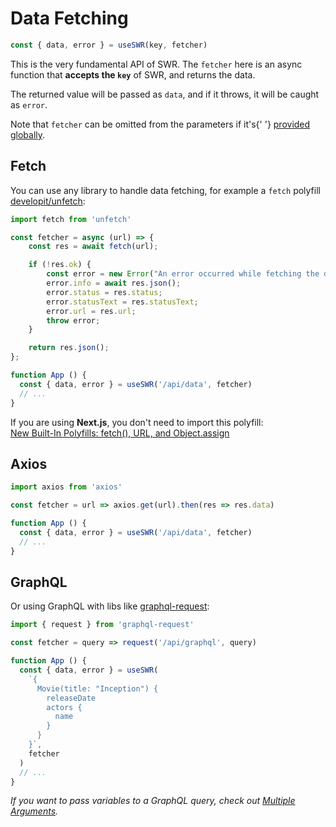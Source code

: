 
# Data Fetching

```js
const { data, error } = useSWR(key, fetcher)
```

This is the very fundamental API of SWR. The `fetcher` here is an async function that **accepts the `key`** of SWR, and returns the data.

The returned value will be passed as `data`, and if it throws, it will be caught as `error`.

<Callout emoji="💡">
  Note that <code>fetcher</code> can be omitted from the parameters if it's{' '}
  <Link href="/docs/global-configuration"><a href="/docs/global-configuration">provided globally</a></Link>.
</Callout>

## Fetch

You can use any library to handle data fetching, for example a `fetch` polyfill [developit/unfetch](https://github.com/developit/unfetch):

```js
import fetch from 'unfetch'

const fetcher = async (url) => {
    const res = await fetch(url);

    if (!res.ok) {
        const error = new Error("An error occurred while fetching the data.");
        error.info = await res.json();
        error.status = res.status;
        error.statusText = res.statusText;
        error.url = res.url;
        throw error;
    }

    return res.json();
};

function App () {
  const { data, error } = useSWR('/api/data', fetcher)
  // ...
}
```

<Callout emoji="💡">
  If you are using <strong>Next.js</strong>, you don't need to import this polyfill:<br/>
  <a target="_blank" rel="noopener" href="https://nextjs.org/blog/next-9-1-7#new-built-in-polyfills-fetch-url-and-objectassign">New Built-In Polyfills: fetch(), URL, and Object.assign</a>
</Callout>

## Axios

```js
import axios from 'axios'

const fetcher = url => axios.get(url).then(res => res.data)

function App () {
  const { data, error } = useSWR('/api/data', fetcher)
  // ...
}
```

## GraphQL

Or using GraphQL with libs like [graphql-request](https://github.com/prisma-labs/graphql-request):

```js
import { request } from 'graphql-request'

const fetcher = query => request('/api/graphql', query)

function App () {
  const { data, error } = useSWR(
    `{
      Movie(title: "Inception") {
        releaseDate
        actors {
          name
        }
      }
    }`,
    fetcher
  )
  // ...
}
```

_If you want to pass variables to a GraphQL query, check out [Multiple Arguments](/docs/arguments)._
